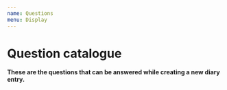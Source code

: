 ```yaml
---
name: Questions
menu: Display
---
```



# Question catalogue

<Props of={QuestionCatalogue} />

**These are the questions that can be answered while creating a new diary entry.**

<Playground>
  <QuestionCatalogue
    defaultValues={{
      positive: '',
      negative: '',
      additional: '',
      content: 'here is a defaultvalue',
      coachFeedback: 'here is another defaultvalue',
    }}
  />
</Playground>

